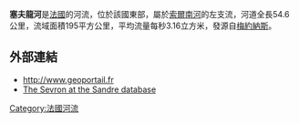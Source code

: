 {{coord|46|31|59|N|05|16|08|E|display=title}}

'''塞夫龍河'''是[[法國|法國]]的河流，位於該國東部，屬於[[索爾南河|索爾南河]]的左支流，河道全長54.6公里，流域面積195平方公里，平均流量每秒3.16立方米，發源自[[梅約納斯|梅約納斯]]。

==外部連結==
*http://www.geoportail.fr {{Wayback|url=http://www.geoportail.fr/ |date=20101215171356 }}
*[http://sandre.eaufrance.fr/app/chainage/courdo/htm/U3440500.php?cg=U3440500 The Sevron at the Sandre database]

{{France-geo-stub}}
[[Category:法國河流|Category:法國河流]]